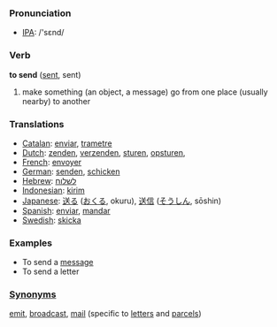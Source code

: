 === Pronunciation ===
*[[w:IPA|IPA]]: /'sεnd/

=== Verb ===

'''to send''' ([[sent]], sent)

#make something (an object, a message) go from one place (usually nearby) to another

===Translations===

*[[Catalan]]: [[enviar]], [[trametre]]
*[[Dutch]]: [[zenden]], [[verzenden]], [[sturen]], [[opsturen]], 
*[[French]]: [[envoyer]]
*[[German]]: [[senden]], [[schicken]]
*[[Hebrew]]: [[לשלוח]]
*[[Indonesian]]: [[kirim]]
*[[Japanese]]: [[送る]] ([[おくる]], okuru), [[送信]] ([[そうしん]], sōshin)
*[[Spanish]]: [[enviar]], [[mandar]]
*[[Swedish]]: [[skicka]]

===Examples===
*To send a [[message]]
*To send a letter

===[[Synonym]]s===
[[emit]], [[broadcast]], [[mail]] (specific to [[letter]]s and [[parcel]]s)